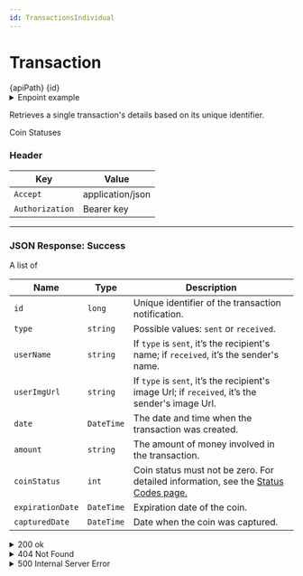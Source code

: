 ```yaml
---
id: TransactionsIndividual
---
```







# Transaction


<div className="highlight-box">
  <HttpMethodTag method={method} /> {apiPath} {id}
</div>



<details className='details-custom'>
  <summary>Enpoint example</summary>
    <div className="examples-style"> 
      {apiPath}`444`
    </div>
</details>



Retrieves a single transaction's details based on its unique identifier.

Coin Statuses




### Header

| Key      | Value     |
|-------------|----------|
| `Accept` | application/json |
| `Authorization` | Bearer key|



---

### JSON Response: Success 

<div className="table-title">
  A list of
</div>

| Name                  | Type       | Description                                                                                  |
|-----------------------|------------|-----------------------------------------------------------------------------------------------|
| `id`                  | `long`     | Unique identifier of the transaction notification.                                           |
| `type`                | `string`   | Possible values: `sent` or `received`.                                                      |
| `userName`            | `string`   | If `type` is `sent`, it’s the recipient's name; if `received`, it’s the sender's name.       |
| `userImgUrl`          | `string`   | If `type` is `sent`, it’s the recipient's image Url; if `received`, it’s the sender's image Url.       |
| `date`                | `DateTime` | The date and time when the transaction was created.                                          |
| `amount`              | `string`   | The amount of money involved in the transaction.                                             |
| `coinStatus`          | `int`      | Coin status must not be zero. For detailed information, see the [Status Codes page.](/docs/coinsStatuses)|                                           |
| `expirationDate`      | `DateTime` | Expiration date of the coin. |
| `capturedDate`        | `DateTime` | Date when the coin was captured. |


<details className='details-custom'>
<summary>200 ok</summary>
```JSON

{
  "id": 123456789,
  "type": "sent",
  "userName": "Alice Smith",
  "userImgUrl": "https://example.com/images/alice.jpg",
  "date": "2023-11-24T15:30:00Z",
  "amount": "150.75",
  "coinStatus": 1,
  "expirationDate": "2023-12-01T23:59:59Z",
  "capturedDate": null
}
 
```
</details>



---
### JSON Response: Error


<details className='details-custom'>
<summary>400 Bad Request</summary>

```JSON
{
  "code": "INVALID_TRANSACTION_ID",
  "message": "The provided transaction ID is invalid or malformed."
}
```
</details>

<details className='details-custom'>
<summary>404 Not Found</summary>
```JSON
{
  "code": "TRANSACTION_NOT_FOUND",
  "message": "No transaction was found for the provided ID."
}

```
</details>

<details className='details-custom'>
<summary>401 Unauthorized</summary>

```JSON
{
  "code": "UNAUTHORIZED",
  "message": "You are not authorized to access this transaction. Please provide valid authentication."
}

```
</details>

<details className='details-custom'>
<summary> 500 Internal Server Error</summary>


``` JSON
{
  "code": "INTERNAL_SERVER_ERROR",
  "message": "An unexpected error occurred while validating the OTP. Please try again later."
}
```

</details>



